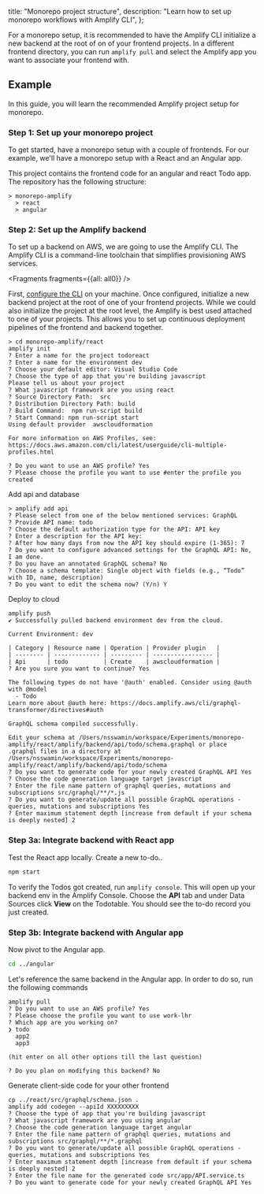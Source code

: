   title: "Monorepo project structure",
  description: "Learn how to set up monorepo workflows with Amplify CLI",
};

For a monorepo setup, it is recommended to have the Amplify CLI initialize a new backend at the root of on of your frontend projects. In a different frontend directory, you can run `amplify pull` and select the Amplify app you want to associate your frontend with.

## Example

In this guide, you will learn the recommended Amplify project setup for monorepo.

### Step 1: Set up your monorepo project

To get started, have a monorepo setup with a couple of frontends. For our example, we'll have a monorepo setup with a React and an Angular app.

This project contains the frontend code for an angular and react Todo app. The repository has the following structure:

```console
> monorepo-amplify
  > react
  > angular
```

### Step 2: Set up the Amplify backend

To set up a backend on AWS, we are going to use the Amplify CLI. The Amplify CLI is a command-line toolchain that simplifies provisioning AWS services.


<Fragments fragments={{all: all0}} />

First, [configure the CLI](/cli/start/install#configure-the-amplify-cli) on your machine. Once configured, initialize a new backend project at the root of one of your frontend projects. While we could also initialize the project at the root level, the Amplify is best used attached to one of your projects. This allows you to set up continuous deployment pipelines of the frontend and backend together.

```console
> cd monorepo-amplify/react
amplify init
? Enter a name for the project todoreact
? Enter a name for the environment dev
? Choose your default editor: Visual Studio Code
? Choose the type of app that you're building javascript
Please tell us about your project
? What javascript framework are you using react
? Source Directory Path:  src
? Distribution Directory Path: build
? Build Command:  npm run-script build
? Start Command: npm run-script start
Using default provider  awscloudformation

For more information on AWS Profiles, see:
https://docs.aws.amazon.com/cli/latest/userguide/cli-multiple-profiles.html

? Do you want to use an AWS profile? Yes
? Please choose the profile you want to use #enter the profile you created
```

Add api and database

```console
> amplify add api
? Please select from one of the below mentioned services: GraphQL
? Provide API name: todo
? Choose the default authorization type for the API: API key
? Enter a description for the API key:
? After how many days from now the API key should expire (1-365): 7
? Do you want to configure advanced settings for the GraphQL API: No, I am done.
? Do you have an annotated GraphQL schema? No
? Choose a schema template: Single object with fields (e.g., “Todo” with ID, name, description)
? Do you want to edit the schema now? (Y/n) Y
```

Deploy to cloud

```console
amplify push
✔ Successfully pulled backend environment dev from the cloud.

Current Environment: dev

| Category | Resource name | Operation | Provider plugin   |
| -------- | ------------- | --------- | ----------------- |
| Api      | todo          | Create    | awscloudformation |
? Are you sure you want to continue? Yes

The following types do not have '@auth' enabled. Consider using @auth with @model
  - Todo
Learn more about @auth here: https://docs.amplify.aws/cli/graphql-transformer/directives#auth

GraphQL schema compiled successfully.

Edit your schema at /Users/nsswamin/workspace/Experiments/monorepo-amplify/react/amplify/backend/api/todo/schema.graphql or place .graphql files in a directory at /Users/nsswamin/workspace/Experiments/monorepo-amplify/react/amplify/backend/api/todo/schema
? Do you want to generate code for your newly created GraphQL API Yes
? Choose the code generation language target javascript
? Enter the file name pattern of graphql queries, mutations and subscriptions src/graphql/**/*.js
? Do you want to generate/update all possible GraphQL operations - queries, mutations and subscriptions Yes
? Enter maximum statement depth [increase from default if your schema is deeply nested] 2
```

### Step 3a: Integrate backend with React app

Test the React app locally. Create a new to-do..

```bash
npm start
```

To verify the Todos got created, run `amplify console`. This will open up your backend env in the Amplify Console. Choose the **API** tab and under Data Sources click **View** on the Todotable. You should see the to-do record you just created.

### Step 3b: Integrate backend with Angular app

Now pivot to the Angular app.

```bash
cd ../angular
```

Let's reference the same backend in the Angular app. In order to do so, run the following commands

```console
amplify pull
? Do you want to use an AWS profile? Yes
? Please choose the profile you want to use work-lhr
? Which app are you working on?
❯ todo
  app2
  app3

(hit enter on all other options till the last question)

? Do you plan on modifying this backend? No
```

Generate client-side code for your other frontend

```console
cp ../react/src/graphql/schema.json .
amplify add codegen --apiId XXXXXXXXX
? Choose the type of app that you're building javascript
? What javascript framework are you using angular
? Choose the code generation language target angular
? Enter the file name pattern of graphql queries, mutations and subscriptions src/graphql/**/*.graphql
? Do you want to generate/update all possible GraphQL operations - queries, mutations and subscriptions Yes
? Enter maximum statement depth [increase from default if your schema is deeply nested] 2
? Enter the file name for the generated code src/app/API.service.ts
? Do you want to generate code for your newly created GraphQL API Yes
```
